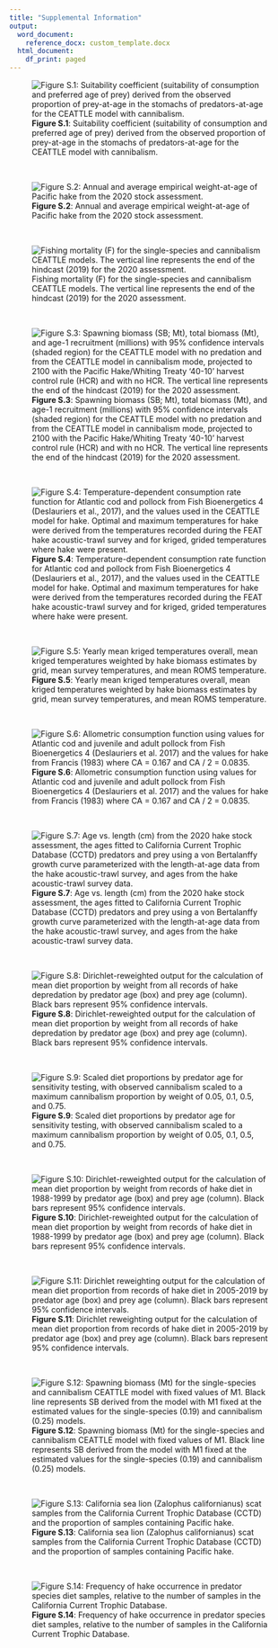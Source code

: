 ```yaml
---
title: "Supplemental Information"
output:
  word_document:
    reference_docx: custom_template.docx
  html_document:
    df_print: paged
---
```



![**Figure S.1**: Suitability coefficient (suitability of consumption and preferred age of prey) derived from the observed proportion of prey-at-age in the stomachs of predators-at-age for the CEATTLE model with cannibalism.](./plots/CEATTLE/cannibalism/suitability.png)

 &nbsp;  
 
 ![**Figure S.2**: Annual and average empirical weight-at-age of Pacific hake from the 2020 stock assessment.](./plots/weight-at-age.png)
 
 &nbsp;
 
 ![Fishing mortality (F) for the single-species and cannibalism CEATTLE models. The vertical line represents the end of the hindcast (2019) for the 2020 assessment.](./plots/CEATTLE/cannibalism/F.png)

 &nbsp;
 
![**Figure S.3**: Spawning biomass (SB; Mt), total biomass (Mt), and age-1 recruitment (millions) with 95% confidence intervals (shaded region) for the CEATTLE model with no predation and from the CEATTLE model in cannibalism mode, projected to 2100 with the Pacific Hake/Whiting Treaty ‘40-10’ harvest control rule (HCR) and with no HCR. The vertical line represents the end of the hindcast (2019) for the 2020 assessment.](./plots/CEATTLE/cannibalism/HCR_comparison.png)

 &nbsp;  

![**Figure S.4**: Temperature-dependent consumption rate function for Atlantic cod and pollock from Fish Bioenergetics 4 (Deslauriers et al., 2017), and the values used in the CEATTLE model for hake. Optimal and maximum temperatures for hake were derived from the temperatures recorded during the FEAT hake acoustic-trawl survey and for kriged, grided temperatures where hake were present.](./plots/bioenergetics/temp_consumption.png)

 &nbsp;  
 
 ![**Figure S.5**: Yearly mean kriged temperatures overall, mean kriged temperatures weighted by hake biomass estimates by grid, mean survey temperatures, and mean ROMS temperature.](./plots/temperature/mean_temp_compared.png)

 &nbsp;  

![**Figure S.6**: Allometric consumption function using values for Atlantic cod and juvenile and adult pollock from Fish Bioenergetics 4 (Deslauriers et al. 2017) and the values for hake from Francis (1983) where CA = 0.167 and CA / 2 = 0.0835.](./plots/bioenergetics/allometric_mass.png)

 &nbsp;  

![**Figure S.7**: Age vs. length (cm) from the 2020 hake stock assessment, the ages fitted to California Current Trophic Database (CCTD) predators and prey using a von Bertalanffy growth curve parameterized with the length-at-age data from the hake acoustic-trawl survey, and ages from the hake acoustic-trawl survey data.](./plots/diet/growth_curve.png)

 &nbsp;  

![**Figure S.8**: Dirichlet-reweighted output for the calculation of mean diet proportion by weight from all records of hake depredation by predator age (box) and prey age (column). Black bars represent 95% confidence intervals.](./plots/diet/Dirichlet/Dirichlet_all_years.png)

 &nbsp;  
 
![**Figure S.9**: Scaled diet proportions by predator age for sensitivity testing, with observed cannibalism scaled to a maximum cannibalism proportion by weight of 0.05, 0.1, 0.5, and 0.75.](./plots/CEATTLE/cannibalism/Testing/sensitivity_prop.png)
 
  
  &nbsp;
 
![**Figure S.10**: Dirichlet-reweighted output for the calculation of mean diet proportion by weight from records of hake diet in 1988-1999 by predator age (box) and prey age (column). Black bars represent 95% confidence intervals.](./plots/diet/Dirichlet/Dirichlet_90s.png)

 &nbsp;  

![**Figure S.11**: Dirichlet reweighting output for the calculation of mean diet proportion from records of hake diet in 2005-2019 by predator age (box) and prey age (column). Black bars represent 95% confidence intervals.](./plots/diet/Dirichlet/Dirichlet_recent.png)

 &nbsp; 
 
![**Figure S.12**: Spawning biomass (Mt) for the single-species and cannibalism CEATTLE model with fixed values of M1. Black line represents SB derived from the model with M1 fixed at the estimated values for the single-species (0.19) and cannibalism (0.25) models.](./plots/CEATTLE/cannibalism/Testing/M1/M1_profile_SSB.png)
 
 &nbsp; 

![**Figure S.13**: California sea lion (Zalophus californianus) scat samples from the California Current Trophic Database (CCTD) and the proportion of samples containing Pacific hake.](./plots/diet/Non-hake/CSL_hake_monthly.png)

 &nbsp; 

![**Figure S.14**: Frequency of hake occurrence in predator species diet samples, relative to the number of samples in the California Current Trophic Database.](./plots/diet/hake_predators.png)

